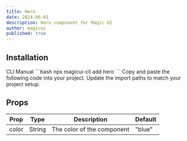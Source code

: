```yaml
---
title: Hero
date: 2024-06-01
description: Hero component for Magic UI
author: magicui
published: true
---
```


<ComponentPreview name='hero-demo' />

## Installation

<Tabs defaultValue='cli'>
  <TabsList>
    <TabsTrigger value='cli'>CLI</TabsTrigger>
    <TabsTrigger value='manual'>Manual</TabsTrigger>
  </TabsList>
  <TabsContent value='cli'>```bash npx magicui-cli add hero ```</TabsContent>
  <TabsContent value='manual'>
    <Steps>
      <Step>Copy and paste the following code into your project.</Step>
      <ComponentSource name='hero' />
      <Step>Update the import paths to match your project setup.</Step>
    </Steps>
  </TabsContent>
</Tabs>

<ComponentSource name='hero' />

## Props

| Prop  | Type   | Description                | Default |
| ----- | ------ | -------------------------- | ------- |
| color | String | The color of the component | "blue"  |
